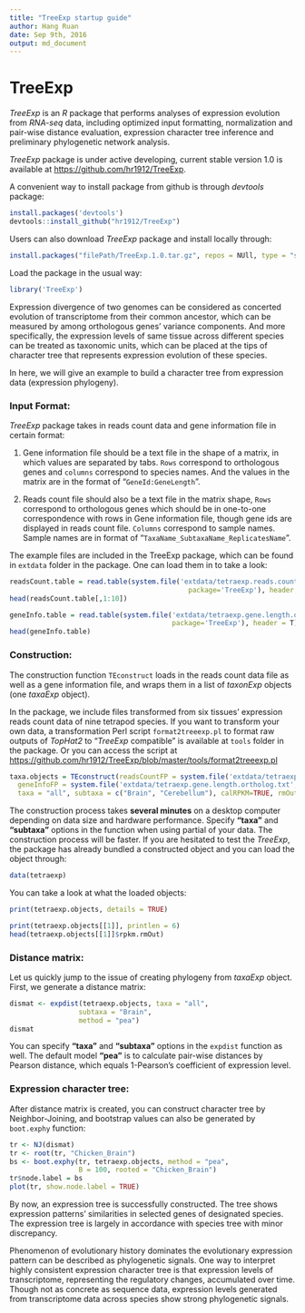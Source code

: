 ```yaml
---
title: "TreeExp startup guide"
author: Hang Ruan
date: Sep 9th, 2016
output: md_document 
---
```


# TreeExp
*TreeExp* is an *R* package that performs analyses of expression evolution
from *RNA-seq* data, including optimized input formatting, normalization
and pair-wise distance evaluation, expression character tree inference and
preliminary phylogenetic network analysis.

*TreeExp* package is under active developing, current stable version 1.0 is available at <https://github.com/hr1912/TreeExp>.

A convenient way to install package from github is through *devtools* package:

```r
install.packages('devtools')
devtools::install_github("hr1912/TreeExp")
```

Users can also download *TreeExp* package and install locally through:

```r
install.packages("filePath/TreeExp.1.0.tar.gz", repos = NUll, type = "source")
```

Load the package in the usual way:

```r
library('TreeExp')
```
Expression divergence of two genomes can be considered as concerted evolution of transcriptome from their common ancestor, which can be measured by among orthologous genes' variance components. And more specifically, the expression levels of same tissue across different species can be treated as taxonomic units, which can be placed at the tips of character tree that represents expression evolution of these species.

In here, we will give an example to build a character tree from expression data (expression phylogeny).

### Input Format:

*TreeExp* package takes in reads count data and gene information file in certain format:

1. Gene information file should be a text file in the shape of a matrix, in which values are separated by tabs. `Rows` correspond to orthologous genes and `columns` correspond to species names. And the values in the matrix are in the format of "`GeneId:GeneLength`".

2. Reads count file should also be a text file in the matrix shape, `Rows` correspond to orthologous genes which should be in one-to-one correspondence with rows in Gene information file, though gene ids are displayed in reads count file. `Columns` correspond to sample names. Sample names are in format of "`TaxaName_SubtaxaName_ReplicatesName`". 

The example files are included in the TreeExp package, which can be found in `extdata` folder in the package. One can load them in to take a look:

```r

readsCount.table = read.table(system.file('extdata/tetraexp.reads.count.raw.txt', 
                                            package='TreeExp'), header = T)
head(readsCount.table[,1:10])

geneInfo.table = read.table(system.file('extdata/tetraexp.gene.length.ortholog.txt',
                                        package='TreeExp'), header = T)
head(geneInfo.table)

```

### Construction:

The construction function `TEconstruct` loads in the reads count data file as well as a gene information file, and wraps them in a list of *taxonExp* objects (one *taxaExp* object).

In the package, we include files transformed from six tissues' expression reads count data of nine tetrapod species.
If you want to transform your own data, a transformation Perl script `format2treeexp.pl` to format raw outputs of *TopHat2* to "*TreeExp* compatible" is available at `tools` folder in the package.
Or you can access the script at
<https://github.com/hr1912/TreeExp/blob/master/tools/format2treeexp.pl>

```r
taxa.objects = TEconstruct(readsCountFP = system.file('extdata/tetraexp.reads.count.raw.txt', package='TreeExp'),
  geneInfoFP = system.file('extdata/tetraexp.gene.length.ortholog.txt', package='TreeExp'), 
  taxa = "all", subtaxa = c("Brain", "Cerebellum"), calRPKM=TRUE, rmOut=TRUE)
```

The construction process takes **several minutes** on a desktop computer depending on data size and hardware performance. Specify **"taxa"** and **"subtaxa"** options in the function when using partial of your data. The construction process will be faster.
If you are hesitated to test the *TreeExp*, the package has already bundled a constructed object and you can load the object through:

```r
data(tetraexp)
```

You can take a look at what the loaded objects:
```r
print(tetraexp.objects, details = TRUE)
```

```r
print(tetraexp.objects[[1]], printlen = 6)
head(tetraexp.objects[[1]]$rpkm.rmOut)
```

### Distance matrix:

Let us quickly jump to the issue of creating phylogeny from *taxaExp* object. 
First, we generate a distance matrix:

```r
dismat <- expdist(tetraexp.objects, taxa = "all",
                 subtaxa = "Brain",
                 method = "pea")
dismat
```

You can specify **"taxa"** and **"subtaxa"** options in the `expdist` function as well. The default model **"pea"** is to calculate pair-wise distances by Pearson distance, which equals 1-Pearson’s coefficient of expression level. 

### Expression character tree:

After distance matrix is created, you can construct character tree by Neighbor-Joining, and bootstrap values can also be generated by `boot.exphy` function:

```r
tr <- NJ(dismat)
tr <- root(tr, "Chicken_Brain")
bs <- boot.exphy(tr, tetraexp.objects, method = "pea",
                 B = 100, rooted = "Chicken_Brain")
tr$node.label = bs
plot(tr, show.node.label = TRUE)
```

By now, an expression tree is successfully constructed. The tree shows expression patterns' similarities in selected genes of designated species. The expression tree is largely in accordance with species tree with minor discrepancy. 

Phenomenon of evolutionary history dominates the evolutionary expression pattern can be described as phylogenetic signals. One way to interpret highly consistent expression character tree is that expression levels of transcriptome, representing the regulatory changes, accumulated over time. Though not as concrete as sequence data, expression levels generated from transcriptome data across species show strong phylogenetic signals.
